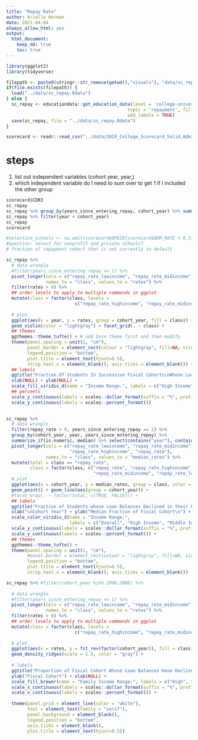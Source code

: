 ```yaml
---
title: "Repay Rate"
author: Arielle Herman
date: 2021-04-04
always_allow_html: yes
output: 
  html_document:
    keep_md: true
    toc: true
---
```


```r
library(ggplot2)
library(tidyverse)

filepath <- paste0(stringr::str_remove(getwd(),"visuals"), "data/sc_repay.Rdata")
if(file.exists(filepath)) {
  load("../data/sc_repay.Rdata")
} else {
  sc_repay <- educationdata::get_education_data(level = 'college-university', source = 'scorecard',
                                              topic = 'repayment', filters = list(year = 2007:2016),
                                              add_labels = TRUE)
  save(sc_repay, file = "../data/sc_repay.Rdata")
}

scorecard <- readr::read_csv("../data/2019_College_Scorecard_Valid_Admissions_Data.csv")
```

# steps
1. list out independent variables (cohort year, year,)
2. which independent variable do I need to sum over to get 1 if I included the other group

```r
scorecard$CDR3
sc_repay
sc_repay %>% group_by(years_since_entering_repay, cohort_year) %>% summarize(n(), sum(repay_rate))
sc_repay %>% filter(year < cohort_year)
sc_repay
scorecard
```

```r
#selective_schools <- na.omit(scorecard$OPEID[scorecard$ADM_RATE < 0.3])
#question: select for nonprofit and private schools?
# fraction of repayment cohort that is not currently in default

sc_repay %>%
  # data wrangle
  #filter(years_since_entering_repay <= 1) %>%
  pivot_longer(cols = c("repay_rate_lowincome", "repay_rate_midincome", "repay_rate_highincome"),
               names_to = "class", values_to = "rates") %>%
  filter(rates > 0) %>%
  ## order levels to apply to multiple commands in ggplot
  mutate(class = factor(class, levels =
                          c("repay_rate_highincome", "repay_rate_midincome", "repay_rate_lowincome"))) %>%
  
  # plot
  ggplot(aes(x = year, y = rates, group = cohort_year, fill = class)) +
  geom_violin(color = "lightgray") + facet_grid(. ~ class) +
  ## themes
  ggthemes::theme_tufte() + # add base theme first and then modify
  theme(panel.spacing = unit(1, "cm"),
        panel.border = element_rect(colour = "lightgray", fill=NA, size=1),
        legend.position = "bottom",
        plot.title = element_text(hjust=0.5),
        strip.text.x = element_blank(), axis.ticks = element_blank()) +
  ## labels
  ggtitle("Fraction Of Students In Successive Fiscal Cohorts\nWhose Loan Balances Have Declined") +
  xlab(NULL) + ylab(NULL) +
  scale_fill_viridis_d(name = "Income Range:", labels = c("High Income", "Middle Income", "Low Income")) +
  ## percents
  scale_y_continuous(labels = scales::dollar_format(suffix = "%", prefix = "")) +
  scale_y_continuous(labels = scales::percent_format())
  

sc_repay %>%
  # data wrangle
  filter(repay_rate > 0, years_since_entering_repay == 1) %>%
  group_by(cohort_year, year, years_since_entering_repay) %>%
  summarize_if(is.numeric, median) %>% select(contains("year"), contains("rate")) %>%
  pivot_longer(cols = c("repay_rate_lowincome", "repay_rate_midincome",
                        "repay_rate_highincome", "repay_rate"),
               names_to = "class", values_to = "median_rates") %>%
  mutate(total = class == "repay_rate",
         class = factor(class, c("repay_rate", "repay_rate_highincome",
                                 "repay_rate_midincome", "repay_rate_lowincome"))) %>%
  # plot
  ggplot(aes(x = cohort_year, y = median_rates, group = class, color = class)) +
  geom_point() + geom_line(aes(group = cohort_year)) +
  #facet_wrap(. ~ factor(total, c(TRUE, FALSE))) +
  ## labels
  ggtitle("Fraction of Students whose Loan Balances Declined in their First Year of Repayment") +
  xlab("\nCohort Year") + ylab("Median Fraction of Fiscal Cohort\n") +
  scale_color_viridis_d(name = "Income Range:",
                        labels = c("Overall", "High Income", "Middle Income", "Low Income")) +
  scale_y_continuous(labels = scales::dollar_format(suffix = "%", prefix = "")) +
  scale_y_continuous(labels = scales::percent_format()) +
  ## themes
  ggthemes::theme_tufte() +
  theme(panel.spacing = unit(1, "cm"),
        #panel.border = element_rect(colour = "lightgray", fill=NA, size=1),
        legend.position = "bottom",
        plot.title = element_text(hjust=0.5),
        strip.text.x = element_blank(), axis.ticks = element_blank())
```

```r
sc_repay %>% #filter(cohort_year %in% 2006:2008) %>%
  
  # data wrangle
  #filter(years_since_entering_repay <= 1) %>%
  pivot_longer(cols = c("repay_rate_lowincome", "repay_rate_midincome", "repay_rate_highincome"),
               names_to = "class", values_to = "rates") %>%
  filter(rates > 0) %>%
  ## order levels to apply to multiple commands in ggplot
  mutate(class = factor(class, levels =
                          c("repay_rate_highincome", "repay_rate_midincome", "repay_rate_lowincome"))) %>%
  
  # plot
  ggplot(aes(x = rates, y = fct_rev(factor(cohort_year)), fill = class), alpha = 0.5) +
  geom_density_ridges(scale = 1.5, color = "gray") +
  
  # labels
  ggtitle("Proportion of Fiscal Cohort Whose Loan Balances Have Declined") +
  ylab("Fiscal Cohort") + xlab(NULL) +
  scale_fill_brewer(name = "Family Income Range:", labels = c("High", "Middle", "Low"), direction = -1) +
  scale_x_continuous(labels = scales::dollar_format(suffix = "%", prefix = "")) +
  scale_x_continuous(labels = scales::percent_format()) +
  
  theme(panel.grid = element_line(color = "white"),
        text = element_text(family = "serif"),
        panel.background = element_blank(),
        legend.position = "bottom",
        axis.ticks = element_blank(),
        plot.title = element_text(hjust=0.5))
```
